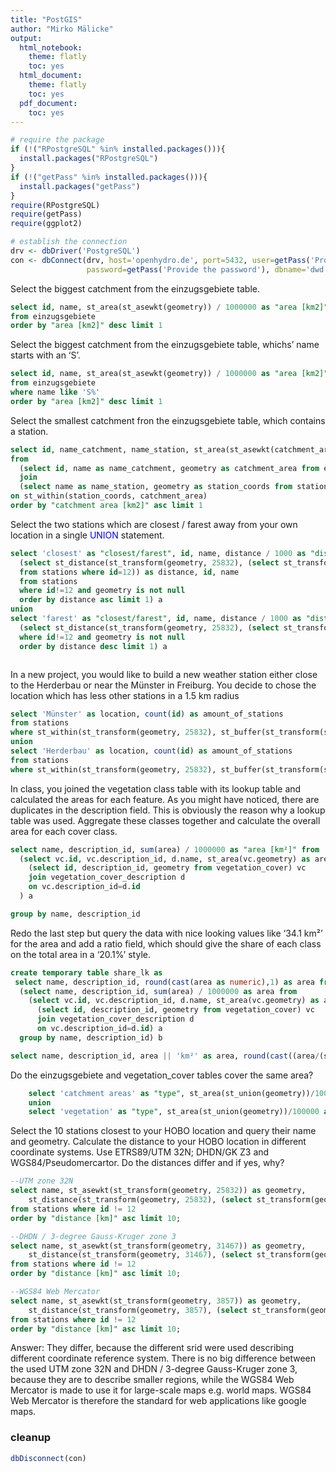 ```yaml
---
title: "PostGIS"
author: "Mirko Mälicke"
output:
  html_notebook:
    theme: flatly
    toc: yes
  html_document:
    theme: flatly
    toc: yes
  pdf_document:
    toc: yes
---
```


```r
# require the package
if (!("RPostgreSQL" %in% installed.packages())){
  install.packages("RPostgreSQL")
}
if (!("getPass" %in% installed.packages())){
  install.packages("getPass")
}
require(RPostgreSQL)
require(getPass)
require(ggplot2)

# establish the connection
drv <- dbDriver('PostgreSQL')
con <- dbConnect(drv, host='openhydro.de', port=5432, user=getPass('Provide the user'), 
                 password=getPass('Provide the password'), dbname='dwd')
```

Select the biggest catchment from the einzugsgebiete table.
```sql
select id, name, st_area(st_asewkt(geometry)) / 1000000 as "area [km2]" 
from einzugsgebiete 
order by "area [km2]" desc limit 1
```

Select the biggest catchment from the einzugsgebiete table, whichs' name starts with an 'S'.
```sql
select id, name, st_area(st_asewkt(geometry)) / 1000000 as "area [km2]" 
from einzugsgebiete 
where name like 'S%' 
order by "area [km2]" desc limit 1
```

Select the smallest catchment fron the einzugsgebiete table, which contains a station.
```sql
select id, name_catchment, name_station, st_area(st_asewkt(catchment_area)) /1000000 as "catchment area [km2]"
from 
  (select id, name as name_catchment, geometry as catchment_area from einzugsgebiete) e
  join 
  (select name as name_station, geometry as station_coords from stations) s
on st_within(station_coords, catchment_area)
order by "catchment area [km2]" asc limit 1

```


Select the two stations which are closest / farest away from your own location in a single <span style="color:blue">UNION</span> statement.
```sql
select 'closest' as "closest/farest", id, name, distance / 1000 as "distance [km]" from 
  (select st_distance(st_transform(geometry, 25832), (select st_transform(geometry,25832)
  from stations where id=12)) as distance, id, name 
  from stations 
  where id!=12 and geometry is not null 
  order by distance asc limit 1) a
union
select 'farest' as "closest/farest", id, name, distance / 1000 as "distance [km]" from
  (select st_distance(st_transform(geometry, 25832), (select st_transform(geometry,25832) from stations where id=12)) as distance, id, name from stations 
  where id!=12 and geometry is not null 
  order by distance desc limit 1) a



```

In a new project, you would like to build a new weather station either close to the Herderbau or near the Münster in Freiburg. You decide to chose the 
location which has less other stations in a 1.5 km radius
```sql
select 'Münster' as location, count(id) as amount_of_stations
from stations 
where st_within(st_transform(geometry, 25832), st_buffer(st_transform(st_setsrid(st_point(7.852789, 47.995581),4326), 25832),1500)) 
union
select 'Herderbau' as location, count(id) as amount_of_stations
from stations 
where st_within(st_transform(geometry, 25832), st_buffer(st_transform(st_setsrid(st_point(7.85331, 48.0028),4326), 25832),1500))

```

In class, you joined the vegetation class table with its lookup table and calculated the areas for each feature. As you might have noticed, there are duplicates in the description field. 
This is obviously the reason why a lookup table was used. Aggregate these classes together and calculate the overall area for each cover class.
```sql
select name, description_id, sum(area) / 1000000 as "area [km²]" from
  (select vc.id, vc.description_id, d.name, st_area(vc.geometry) as area from
    (select id, description_id, geometry from vegetation_cover) vc
    join vegetation_cover_description d 
    on vc.description_id=d.id
  ) a

group by name, description_id
```

Redo the last step but query the data with nice looking values like '34.1 km²' for the area and add a ratio field, which should give the share of each class on the total area in a '20.1%' style.
```sql
create temporary table share_lk as 
 select name, description_id, round(cast(area as numeric),1) as area from
  (select name, description_id, sum(area) / 1000000 as area from
    (select vc.id, vc.description_id, d.name, st_area(vc.geometry) as area from
      (select id, description_id, geometry from vegetation_cover) vc
      join vegetation_cover_description d 
      on vc.description_id=d.id) a
  group by name, description_id) b
```  
```sql
select name, description_id, area || 'km²' as area, round(cast((area/(select sum(area) from share_lk))*100 as numeric),1) || '%' as ratio from share_lk
```


Do the einzugsgebiete and vegetation_cover tables cover the same area?
```sql
 
    select 'catchment areas' as "type", st_area(st_union(geometry))/100000 as "area [km²]" from einzugsgebiete 
    union
    select 'vegetation' as "type", st_area(st_union(geometry))/100000 as "area [km²]" from vegetation_cover
```


Select the 10 stations closest to your HOBO location and query their name and geometry. 
Calculate the distance to your HOBO location in different coordinate systems. Use ETRS89/UTM 32N; DHDN/GK Z3 and WGS84/Pseudomercartor.
Do the distances differ and if yes, why?
```sql
--UTM zone 32N
select name, st_asewkt(st_transform(geometry, 25832)) as geometry, 
    st_distance(st_transform(geometry, 25832), (select st_transform(geometry, 25832) from     stations where id = 12)) / 1000 as "distance [km]" 
from stations where id != 12 
order by "distance [km]" asc limit 10;
```
```sql
--DHDN / 3-degree Gauss-Kruger zone 3
select name, st_asewkt(st_transform(geometry, 31467)) as geometry, 
    st_distance(st_transform(geometry, 31467), (select st_transform(geometry, 31467) from     stations where id = 12)) / 1000 as "distance [km]" 
from stations where id != 12 
order by "distance [km]" asc limit 10;
```
```sql
--WGS84 Web Mercator
select name, st_asewkt(st_transform(geometry, 3857)) as geometry, 
    st_distance(st_transform(geometry, 3857), (select st_transform(geometry, 3857) from     stations where id = 12)) / 1000 as "distance [km]" 
from stations where id != 12 
order by "distance [km]" asc limit 10;
```
<div class="alert alert-info">
Answer: They differ, because the different srid were used describing different coordinate reference system. There is no big difference between the used UTM zone 32N and DHDN / 3-degree Gauss-Kruger zone 3, because they are to describe smaller regions, while the WGS84 Web Mercator is made to use it for large-scale maps e.g. world maps. WGS84 Web Mercator is therefore the standard for web applications like google maps.
</div>



### cleanup

```r
dbDisconnect(con)
```

